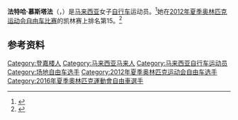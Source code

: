 {{Infobox cyclist
| name           = 法特哈·穆斯塔法<br />Fatehah Mustapa
| image          = Fatehah Mustapa at ACC 2016 (cropped).jpg
| fullname       =
| nickname       = 
| birth_date     = {{birth date and age|1989|3|12|df=yes}}
| birth_place    = [[登嘉楼|登嘉楼]]
| height         = 
| weight         = 
| currentteam    = 
| discipline     = 
| role           = 车手
| ridertype      = 场地自行车
| amateuryears1  = 
| amateurteam1   = 
| proyears1      =
| proteam1       = 
| manageyears1   =
| manageteam1    =
| majorwins      =
| medaltemplates =
{{MedalCountry| {{MAS}} }}
{{MedalSport | 女子[[自行车|自行车]]}}
{{MedalCompetition|[[亚洲运动会|亚洲运动会]]}}
{{MedalSilver | [[2014年亚洲运动会|2014 仁川]] | [[2014年亚洲运动会自由车比赛|凯林赛]]}}
{{MedalCompetition|[[亚洲自由车锦标赛|亚洲自由车锦标赛]]}}
{{MedalGold | [[2013年亚洲自行车锦标赛|2013 新德里]] | 个人争先赛}}
{{MedalGold | [[2012年亚洲自行车锦标赛|2012 吉隆坡]] | 凯林赛}}
{{MedalSilver | [[2015年亚洲自行车锦标赛|2015 呵叻]] | 500米计时赛}}
{{MedalSilver | [[2013年亚洲自行车锦标赛|2013 新德里]] | 凯林赛}}
{{MedalSilver | [[2012年亚洲自行车锦标赛|2012 吉隆坡]] | 个人争先赛}}
{{MedalSilver | [[2008年亚洲自行车锦标赛|2008 奈良]] | 500米计时赛}}
{{MedalSilver | [[2008年亚洲自行车锦标赛|2008 奈良]] | 凯林赛}}
{{MedalBronze | [[2015年亚洲自行车锦标赛|2015 呵叻]] | 个人争先赛赛}}
{{MedalBronze | [[2014年亚洲自行车锦标赛|2014 阿斯塔纳]] | 500米计时赛}}
{{MedalBronze | [[2013年亚洲自行车锦标赛|2013 新德里]] | 500米计时赛}}
{{MedalBronze | [[2012年亚洲自行车锦标赛|2012 吉隆坡]] | 500米计时赛}}
{{MedalBronze | [[2011年亚洲自行车锦标赛|2011 呵叻]] | 500米计时赛}}
{{MedalBronze | [[2009年亚洲自行车锦标赛|2009 登加龙]] | 个人争先赛}}
{{MedalBronze | [[2009年亚洲自行车锦标赛|2009 登加龙]] | 500米计时赛}}
|show-medals     = y
|updated        = 13:30, 2015年3月9日 (UTC)
}}

'''法特哈·慕斯塔法'''（{{lang|en|'''Fatehah Mustapa'''}}，{{bd|1989年|3月12日}}）是[[马来西亚|马来西亚]]女子[[自行车|自行车]]运动员。<ref>{{cite web|title=BBC Sport – London 2012 Olympics|url=http://www.bbc.co.uk/sport/olympics/2012/athletes/ec8c8bbd-e0b7-4e82-bfd9-43fb91b99127|publisher=[[BBC|BBC]]|date=August 13, 2012|accessdate=2013年11月13日|archive-date=2012年8月7日|archive-url=https://web.archive.org/web/20120807055942/http://www.bbc.co.uk/sport/olympics/2012/athletes/ec8c8bbd-e0b7-4e82-bfd9-43fb91b99127|dead-url=no}}</ref>她在[[2012年夏季奥林匹克运动会自由车比赛|2012年夏季奥林匹克运动会自由车比赛]]的凯林赛上排名第15。<ref>{{cite web|title=Women's Keirin Standings|url=http://www.london2012.com/cycling-track/event/women-keirin/index.html|publisher=[[London_2012|London 2012]]|accessdate=2012年11月12日|deadurl=yes|archiveurl=https://archive.is/20121208142836/www.london2012.com/cycling-track/event/women-keirin/index.html|archivedate=2012年12月8日}}</ref>

==参考资料==
{{reflist}}

{{DEFAULTSORT:Mustapa, Fatehah}}
[[Category:登嘉楼人|Category:登嘉楼人]]
[[Category:马来西亚马来人|Category:马来西亚马来人]]
[[Category:马来西亚自行车运动员|Category:马来西亚自行车运动员]]
[[Category:场地自由车选手|Category:场地自由车选手]]
[[Category:2012年夏季奥林匹克运动会自由车选手|Category:2012年夏季奥林匹克运动会自由车选手]]
[[Category:2016年夏季奧林匹克運動會自由車選手|Category:2016年夏季奧林匹克運動會自由車選手]]